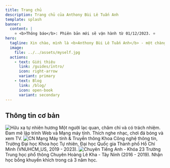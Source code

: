 ```yaml
---
title: Trang chủ
description: Trang chủ của Anthony Bùi Lê Tuấn Anh
template: splash
banner:
  content: |
    ⭐ <b>Thông báo</b>: Phiên bản mới sẽ vận hành từ 01/12/2023. ⭐		
hero:
  tagline: Xin chào, mình là <b>Anthony Bùi Lê Tuấn Anh</b> - một chàng trai thích "lướt trên mây"... 🌤
  image:
    file: ../../assets/myself.jpg
  actions:
    - text: Giới thiệu
      link: /guides/intro/
      icon: right-arrow
      variant: primary
    - text: Blog
      link: /blog/
      icon: open-book
      variant: secondary
---
```



## Thông tin cơ bản

<CardGrid stagger>
	<Card title="Hữu xạ tự nhiên hương">
    <img src="/undraw_docusaurus_tree.svg" class="featureSvg" alt="Hữu xạ tự nhiên hương" />
		Một người lạc quan, chăm chỉ và có trách nhiệm. Đam mê lập trình Web và Mạng máy tính. Thích nghe nhạc, chơi đá bóng và xem TV.
	</Card>
	<Card title="CN Mạng Máy tính & Truyền thông">
    <img src="/logo_khtn_remake_1.svg" class="featureSvg" alt="CN Mạng Máy tính & Truyền thông" />
    Khoa Công nghệ thông tin, Trường Đại học Khoa học Tự nhiên, Đại học Quốc gia Thành phố Hồ Chí Minh (VNUHCM_US, 2019 - 2023).
	</Card>
	<Card title="Chuyên Tiếng Anh - Khóa 23">
    <img src="/logo_HLK.svg" class="featureSvg" alt="Chuyên Tiếng Anh - Khóa 23" />
		Trường Trung học phổ thông Chuyên Hoàng Lê Kha - Tây Ninh (2016 - 2019). Nhận học bổng khuyến khích trong cả 3 năm học.
	</Card>
</CardGrid>
